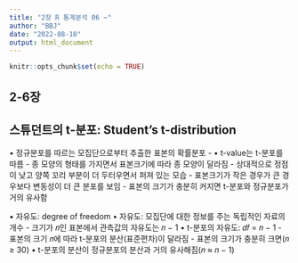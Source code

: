 ```yaml
---
title: "2장 R 통계분석 06 ~"
author: "BBJ"
date: "2022-08-10"
output: html_document
---
```


```r
knitr::opts_chunk$set(echo = TRUE)
```

## 2-6장
## 스튜던트의 t-분포: Student’s t-distribution
  • 정규분포를 따르는 모집단으로부터 추출한 표본의 확률분포
   - • t-value는 t-분포를 따름
   - 종 모양의 형태를 가지면서 표본크기에 따라 종 모양이 달라짐
   - 상대적으로 정점이 낮고 양쪽 꼬리 부분이 더 두터우면서 퍼져 있는 모습
   - 표본크기가 작은 경우가 큰 경우보다 변동성이 더 큰 분포를 보임
   - 표본의 크기가 충분히 커지면 t-분포와 정규분포가 거의 유사함 
 
  ▪ 자유도: degree of freedom
    • 자유도: 모집단에 대한 정보를 주는 독립적인 자료의 개수
     - 크기가 𝑛인 표본에서 관측값의 자유도는 𝑛 − 1
    • t-분포의 자유도: 𝑑𝑓 = 𝑛 − 1
     - 표본의 크기 𝑛에 따라 t-분포의 분산(표준편차)이 달라짐
     - 표본의 크기가 충분히 크면(𝑛 ≥ 30)
       • t-분포의 분산이 정규분포의 분산과 거의 유사해짐(𝑛 ≈ 𝑛 − 1)
       


